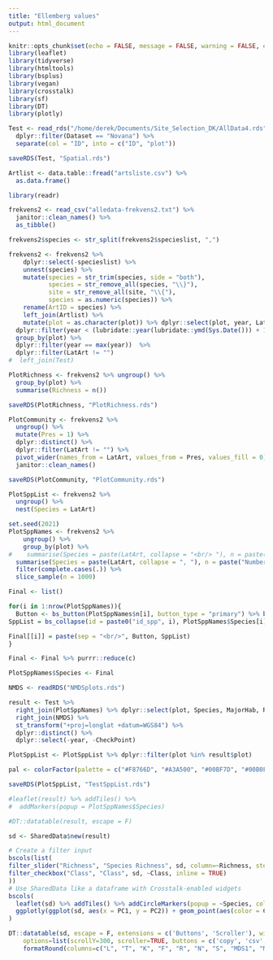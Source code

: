```yaml
---
title: "Ellemberg values"
output: html_document
---
```


```r
knitr::opts_chunk$set(echo = FALSE, message = FALSE, warning = FALSE, error = FALSE)
library(leaflet)
library(tidyverse)
library(htmltools)
library(bsplus)
library(vegan)
library(crosstalk)
library(sf)
library(DT)
library(plotly)

Test <- read_rds("/home/derek/Documents/Site_Selection_DK/AllData4.rds") %>% 
  dplyr::filter(Dataset == "Novana") %>% 
  separate(col = "ID", into = c("ID", "plot"))

saveRDS(Test, "Spatial.rds")
```


```r
Artlist <- data.table::fread("artsliste.csv") %>%
  as.data.frame() 

library(readr)

frekvens2 <- read_csv("alledata-frekvens2.txt") %>%
  janitor::clean_names() %>%
  as_tibble()

frekvens2$species <- str_split(frekvens2$specieslist, ",")

frekvens2 <- frekvens2 %>%
    dplyr::select(-specieslist) %>%
    unnest(species) %>%
    mutate(species = str_trim(species, side = "both"),
           species = str_remove_all(species, "\\}"),
           site = str_remove_all(site, "\\{"),
           species = as.numeric(species)) %>%
    rename(ArtID = species) %>%
    left_join(Artlist) %>% 
    mutate(plot = as.character(plot)) %>% dplyr::select(plot, year, LatArt) %>% 
  dplyr::filter(year < (lubridate::year(lubridate::ymd(Sys.Date())) + 1)) %>% 
  group_by(plot) %>% 
  dplyr::filter(year == max(year))  %>% 
  dplyr::filter(LatArt != "") 
#  left_join(Test)

PlotRichness <- frekvens2 %>% ungroup() %>% 
  group_by(plot) %>% 
  summarise(Richness = n())

saveRDS(PlotRichness, "PlotRichness.rds")

PlotCommunity <- frekvens2 %>% 
  ungroup() %>% 
  mutate(Pres = 1) %>% 
  dplyr::distinct() %>% 
  dplyr::filter(LatArt != "") %>% 
  pivot_wider(names_from = LatArt, values_from = Pres, values_fill = 0) %>% 
  janitor::clean_names()

saveRDS(PlotCommunity, "PlotCommunity.rds")

PlotSppList <- frekvens2 %>% 
  ungroup() %>% 
  nest(Species = LatArt)

set.seed(2021)
PlotSppNames <- frekvens2 %>% 
    ungroup() %>% 
    group_by(plot) %>% 
#    summarise(Species = paste(LatArt, collapse = "<br/> "), n = paste("Number of species", n())) 
  summarise(Species = paste(LatArt, collapse = ", "), n = paste("Number of species", n()), Richness = n()) %>% 
  filter(complete.cases(.)) %>% 
  slice_sample(n = 1000)

Final <- list()

for(i in 1:nrow(PlotSppNames)){
  Button <- bs_button(PlotSppNames$n[i], button_type = "primary") %>% bs_attach_collapse(paste0("id_spp", i))
SppList = bs_collapse(id = paste0("id_spp", i), PlotSppNames$Species[i])

Final[[i]] = paste(sep = "<br/>", Button, SppList)
}

Final <- Final %>% purrr::reduce(c)

PlotSppNames$Species <- Final
```


```r

NMDS <- readRDS("NMDSplots.rds")

result <- Test %>% 
  right_join(PlotSppNames) %>% dplyr::select(plot, Species, MajorHab, Richness) %>% 
  right_join(NMDS) %>% 
  st_transform("+proj=longlat +datum=WGS84") %>% 
  dplyr::distinct() %>% 
  dplyr::select(-year, -CheckPoint)

PlotSppList <- PlotSppList %>% dplyr::filter(plot %in% result$plot)

pal <- colorFactor(palette = c("#F8766D", "#A3A500", "#00BF7D", "#00B0F6", "#E76BF3"), domain = c("A", "B", "C", "D", "E"))

saveRDS(PlotSppList, "TestSppList.rds")

#leaflet(result) %>% addTiles() %>% 
#  addMarkers(popup = PlotSppNames$Species)

#DT::datatable(result, escape = F)

sd <- SharedData$new(result)

# Create a filter input
bscols(list(
filter_slider("Richness", "Species Richness", sd, column=~Richness, step=1, width=250),
filter_checkbox("Class", "Class", sd, ~Class, inline = TRUE)
))
# Use SharedData like a dataframe with Crosstalk-enabled widgets
bscols(
  leaflet(sd) %>% addTiles() %>% addCircleMarkers(popup = ~Species, color = ~pal(Class)),
  ggplotly(ggplot(sd, aes(x = PC1, y = PC2)) + geom_point(aes(color = Class)) + theme_bw())
)

DT::datatable(sd, escape = F, extensions = c('Buttons', 'Scroller'), width="100%",
    options=list(scrollY=300, scroller=TRUE, buttons = c('copy', 'csv', 'excel')),fillContainer = T) %>%
    formatRound(columns=c("L", "T", "K", "F", "R", "N", "S", "MDS1", "MDS2", "PC1", "PC2", "PC3"), digits=2)

```

